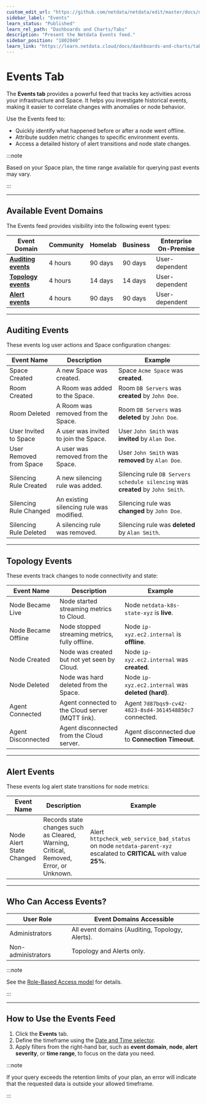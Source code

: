 ```yaml
---
custom_edit_url: "https://github.com/netdata/netdata/edit/master/docs/dashboards-and-charts/events-feed.md"
sidebar_label: "Events"
learn_status: "Published"
learn_rel_path: "Dashboards and Charts/Tabs"
description: "Present the Netdata Events feed."
sidebar_position: "1802040"
learn_link: "https://learn.netdata.cloud/docs/dashboards-and-charts/tabs/events"
---
```


# Events Tab

The **Events tab** provides a powerful feed that tracks key activities across your infrastructure and Space. It helps you investigate historical events, making it easier to correlate changes with anomalies or node behavior.

Use the Events feed to:

- Quickly identify what happened before or after a node went offline.
- Attribute sudden metric changes to specific environment events.
- Access a detailed history of alert transitions and node state changes.

:::note

Based on your Space plan, the time range available for querying past events may vary.

:::

---

## Available Event Domains

The Events feed provides visibility into the following event types:

| **Event Domain**                        | **Community** | **Homelab** | **Business** | **Enterprise On-Premise** |
|-----------------------------------------|---------------|-------------|--------------|---------------------------|
| **[Auditing events](#auditing-events)** | 4 hours       | 90 days     | 90 days      | User-dependent            |
| **[Topology events](#topology-events)** | 4 hours       | 14 days     | 14 days      | User-dependent            |
| **[Alert events](#alert-events)**       | 4 hours       | 90 days     | 90 days      | User-dependent            |

---

## Auditing Events

These events log user actions and Space configuration changes:

| **Event Name**          | **Description**                          | **Example**                                                                     |
|-------------------------|------------------------------------------|---------------------------------------------------------------------------------|
| Space Created           | A new Space was created.                 | Space `Acme Space` was **created**.                                             |
| Room Created            | A Room was added to the Space.           | Room `DB Servers` was **created** by `John Doe`.                                |
| Room Deleted            | A Room was removed from the Space.       | Room `DB Servers` was **deleted** by `John Doe`.                                |
| User Invited to Space   | A user was invited to join the Space.    | User `John Smith` was **invited** by `Alan Doe`.                                |
| User Removed from Space | A user was removed from the Space.       | User `John Smith` was **removed** by `Alan Doe`.                                |
| Silencing Rule Created  | A new silencing rule was added.          | Silencing rule `DB Servers schedule silencing` was **created** by `John Smith`. |
| Silencing Rule Changed  | An existing silencing rule was modified. | Silencing rule was **changed** by `John Doe`.                                   |
| Silencing Rule Deleted  | A silencing rule was removed.            | Silencing rule was **deleted** by `Alan Smith`.                                 |

---

## Topology Events

These events track changes to node connectivity and state:

| **Event Name**      | **Description**                                  | **Example**                                             |
|---------------------|--------------------------------------------------|---------------------------------------------------------|
| Node Became Live    | Node started streaming metrics to Cloud.         | Node `netdata-k8s-state-xyz` is **live**.               |
| Node Became Offline | Node stopped streaming metrics, fully offline.   | Node `ip-xyz.ec2.internal` is **offline**.              |
| Node Created        | Node was created but not yet seen by Cloud.      | Node `ip-xyz.ec2.internal` was **created**.             |
| Node Deleted        | Node was hard deleted from the Space.            | Node `ip-xyz.ec2.internal` was **deleted (hard)**.      |
| Agent Connected     | Agent connected to the Cloud server (MQTT link). | Agent `7d87bqs9-cv42-4823-8sd4-3614548850c7` connected. |
| Agent Disconnected  | Agent disconnected from the Cloud server.        | Agent disconnected due to **Connection Timeout**.       |

---

## Alert Events

These events log alert state transitions for node metrics:

| **Event Name**           | **Description**                                                                       | **Example**                                                                                                         |
|--------------------------|---------------------------------------------------------------------------------------|---------------------------------------------------------------------------------------------------------------------|
| Node Alert State Changed | Records state changes such as Cleared, Warning, Critical, Removed, Error, or Unknown. | Alert `httpcheck_web_service_bad_status` on node `netdata-parent-xyz` escalated to **CRITICAL** with value **25%**. |

---

## Who Can Access Events?

| **User Role**      | **Event Domains Accessible**                    |
|--------------------|-------------------------------------------------|
| Administrators     | All event domains (Auditing, Topology, Alerts). |
| Non-administrators | Topology and Alerts only.                       |

:::note

See the [Role-Based Access model](/docs/netdata-cloud/authentication-&-authorization/role-based-access-model) for details.

:::

---

## How to Use the Events Feed

1. Click the **Events** tab.
2. Define the timeframe using the [Date and Time selector](/docs/dashboards-and-charts/time-controls#date-and-time-selector).
3. Apply filters from the right-hand bar, such as **event domain**, **node**, **alert severity**, or **time range**, to focus on the data you need.

:::note

If your query exceeds the retention limits of your plan, an error will indicate that the requested data is outside your allowed timeframe.

:::
